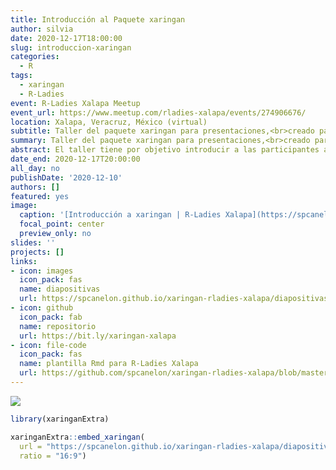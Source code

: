 ```yaml
---
title: Introducción al Paquete xaringan
author: silvia
date: 2020-12-17T18:00:00
slug: introduccion-xaringan
categories:
  - R
tags:
  - xaringan
  - R-Ladies
event: R-Ladies Xalapa Meetup
event_url: https://www.meetup.com/rladies-xalapa/events/274906676/
location: Xalapa, Veracruz, México (virtual)
subtitle: Taller del paquete xaringan para presentaciones,<br>creado para [R-Ladies Xalapa](https://twitter.com/RLadiesXalapa)
summary: Taller del paquete xaringan para presentaciones,<br>creado para R-Ladies Xalapa
abstract: El taller tiene por objetivo introducir a las participantes al paquete xaringan de R como una herramienta para crear diapositivas de presentación impresionantes que se pueden implementar en la web para compartir fácilmente.
date_end: 2020-12-17T20:00:00
all_day: no
publishDate: '2020-12-10'
authors: []
featured: yes
image:
  caption: '[Introducción a xaringan | R-Ladies Xalapa](https://spcanelon.github.io/xaringan-rladies-xalapa/diapositivas/introduccion-xaringan.html)'
  focal_point: center
  preview_only: no
slides: ''
projects: []
links:
- icon: images
  icon_pack: fas
  name: diapositivas
  url: https://spcanelon.github.io/xaringan-rladies-xalapa/diapositivas/introduccion-xaringan.html
- icon: github
  icon_pack: fab
  name: repositorio
  url: https://bit.ly/xaringan-xalapa
- icon: file-code
  icon_pack: fas
  name: plantilla Rmd para R-Ladies Xalapa
  url: https://github.com/spcanelon/xaringan-rladies-xalapa/blob/master/tutorial/ejemplo-de-diapositivas.Rmd
---
```


![](rladies-xalapa.jpg)


```r
library(xaringanExtra)
```

```r
xaringanExtra::embed_xaringan(
  url = "https://spcanelon.github.io/xaringan-rladies-xalapa/diapositivas/introduccion-xaringan.html",
  ratio = "16:9")
```
